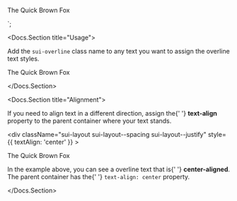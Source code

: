 
<p class="sui-overline">The Quick Brown Fox</p>
`;

<span></span>

<Docs.Section title="Usage">
	<p>
		Add the <code>sui-overline</code> class name to any text you want to
		assign the overline text styles.
	</p>
	<Canvas className="sbdocs-preview--light">
		<div className="sui-wrap sui-theme--light">
			<div className="sui-layout sui-layout--spacing sui-layout--justify">
				<p className="sui-overline">The Quick Brown Fox</p>
			</div>
		</div>
	</Canvas>
	<Source dark language="html" format={false} code={codeUsage} />
</Docs.Section>

<Docs.Section title="Alignment">
	<p>
		If you need to align text in a different direction, assign the{' '}
		<strong>text-align</strong> property to the parent container where your
		text stands.
	</p>
	<Canvas className="sbdocs-preview--light">
		<div className="sui-wrap sui-theme--light">
			<div
				className="sui-layout sui-layout--spacing sui-layout--justify"
				style={{ textAlign: 'center' }}
			>
				<p className="sui-overline">The Quick Brown Fox</p>
			</div>
		</div>
	</Canvas>
	<p>
		In the example above, you can see a overline text that is{' '}
		<strong>center-aligned</strong>. The parent container has the{' '}
		<code>text-align: center</code> property.
	</p>
</Docs.Section>
